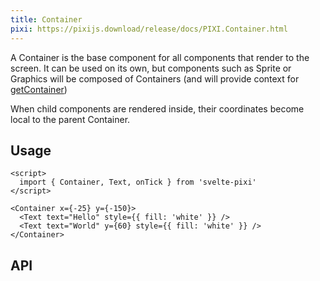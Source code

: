 ```yaml
---
title: Container
pixi: https://pixijs.download/release/docs/PIXI.Container.html
---
```



A Container is the base component for all components that render to the screen. It can be used on its own, but components such as Sprite or Graphics will be composed of Containers (and will provide context for [getContainer](/docs/utilities/get-container))

When child components are rendered inside, their coordinates become local to the parent Container.

## Usage

```svelte live
<script>
  import { Container, Text, onTick } from 'svelte-pixi'
</script>

<Container x={-25} y={-150}>
  <Text text="Hello" style={{ fill: 'white' }} />
  <Text text="World" y={60} style={{ fill: 'white' }} />
</Container>
```

## API

<ComponentAPI component="Container.svelte" />
